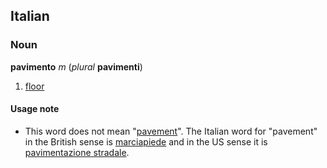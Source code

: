 ==Italian==
===Noun===
'''pavimento''' ''m'' (''plural'' '''pavimenti''')

#[[floor]]

====Usage note====
*This word does not mean "[[pavement]]".  The Italian word for "pavement" in the British sense is [[marciapiede]] and in the US sense it is [[pavimentazione stradale]].